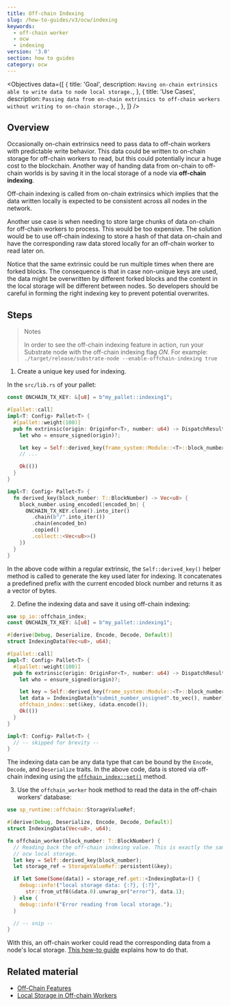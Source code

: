 ```yaml
---
title: Off-chain Indexing
slug: /how-to-guides/v3/ocw/indexing
keywords:
  - off-chain worker
  - ocw
  - indexing
version: '3.0'
section: how to guides
category: ocw
---
```


<Objectives
  data={[
    {
      title: 'Goal',
      description: `Having on-chain extrinsics able to write data to node local storage.`,
    },
    {
      title: 'Use Cases',
      description: `Passing data from on-chain extrinsics to off-chain workers without writing to on-chain storage.`,
    },
  ]}
/>

## Overview

Occasionally on-chain extrinsics need to pass data to off-chain workers with predictable write behavior.
This data could be written to on-chain storage for off-chain workers to read, but this could potentially incur a huge cost to the blockchain.
Another way of handing data from on-chain to off-chain worlds is by saving it in the local storage of a node via **off-chain indexing**.

Off-chain indexing is called from on-chain extrinsics which implies that the data written locally is expected to be consistent across all nodes in the network.

Another use case is when needing to store large chunks of data on-chain for off-chain workers to process.
This would be too expensive.
The solution would be to use off-chain indexing to store a hash of that data on-chain and have the corresponding raw data stored locally for an off-chain worker to read later on.

Notice that the same extrinsic could be run multiple times when there are forked blocks.
The consequence is that in case non-unique keys are used, the data might be overwritten by different forked blocks and the content in the local storage will be different between nodes.
So developers should be careful in forming the right indexing key to prevent potential overwrites.

## Steps

> Notes
>
> In order to see the off-chain indexing feature in action, run your Substrate node with the off-chain indexing flag _ON_.
> For example: `./target/release/substrate-node --enable-offchain-indexing true`

1. Create a unique key used for indexing.

In the `src/lib.rs` of your pallet:

```rust
const ONCHAIN_TX_KEY: &[u8] = b"my_pallet::indexing1";

#[pallet::call]
impl<T: Config> Pallet<T> {
  #[pallet::weight(100)]
  pub fn extrinsic(origin: OriginFor<T>, number: u64) -> DispatchResult {
    let who = ensure_signed(origin)?;

    let key = Self::derived_key(frame_system::Module::<T>::block_number());
    // ...

    Ok(())
  }
}

impl<T: Config> Pallet<T> {
  fn derived_key(block_number: T::BlockNumber) -> Vec<u8> {
    block_number.using_encoded(|encoded_bn| {
      ONCHAIN_TX_KEY.clone().into_iter()
        .chain(b"/".into_iter())
        .chain(encoded_bn)
        .copied()
        .collect::<Vec<u8>>()
    })
  }
}
```

In the above code within a regular extrinsic, the `Self::derived_key()` helper method is called to generate the key used later for indexing.
It concatenates a predefined prefix with the current encoded block number and returns it as a vector of bytes.

2. Define the indexing data and save it using off-chain indexing:

```rust
use sp_io::offchain_index;
const ONCHAIN_TX_KEY: &[u8] = b"my_pallet::indexing1";

#[derive(Debug, Deserialize, Encode, Decode, Default)]
struct IndexingData(Vec<u8>, u64);

#[pallet::call]
impl<T: Config> Pallet<T> {
  #[pallet::weight(100)]
  pub fn extrinsic(origin: OriginFor<T>, number: u64) -> DispatchResult {
    let who = ensure_signed(origin)?;

    let key = Self::derived_key(frame_system::Module::<T>::block_number());
    let data = IndexingData(b"submit_number_unsigned".to_vec(), number);
    offchain_index::set(&key, &data.encode());
    Ok(())
  }
}

impl<T: Config> Pallet<T> {
  // -- skipped for brevity --
}
```

The indexing data can be any data type that can be bound by the `Encode`, `Decode`, and `Deserialize` traits.
In the above code, data is stored via off-chain indexing using the [`offchain_index::set()`](https://paritytech.github.io/substrate/latest/sp_io/offchain_index/fn.set.html) method.

3. Use the `offchain_worker` hook method to read the data in the off-chain workers' database:

```rust
use sp_runtime::offchain::StorageValueRef;

#[derive(Debug, Deserialize, Encode, Decode, Default)]
struct IndexingData(Vec<u8>, u64);

fn offchain_worker(block_number: T::BlockNumber) {
  // Reading back the off-chain indexing value. This is exactly the same as reading from
  // ocw local storage.
  let key = Self::derived_key(block_number);
  let storage_ref = StorageValueRef::persistent(&key);

  if let Some(Some(data)) = storage_ref.get::<IndexingData>() {
    debug::info!("local storage data: {:?}, {:?}",
      str::from_utf8(&data.0).unwrap_or("error"), data.1);
  } else {
    debug::info!("Error reading from local storage.");
  }

  // -- snip --
}
```

With this, an off-chain worker could read the corresponding data from a node's local storage.
[This how-to guide](/how-to-guides/v3/ocw/local-storage/) explains how to do that.

## Related material

- [Off-Chain Features](/v3/concepts/off-chain-features/)
- [Local Storage in Off-chain Workers](/how-to-guides/v3/ocw/local-storage/)
